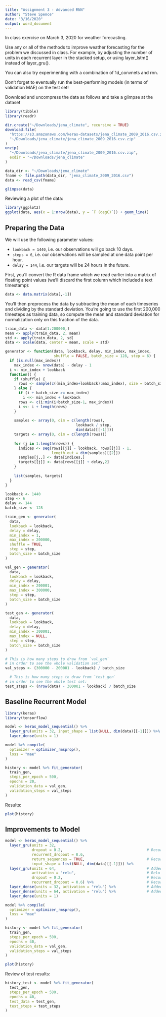 ```yaml
---
title: "Assignment 3 - Advanced RNN"
author: "Steve Spence"
date: "3/16/2020"
output: word_document
---
```


In class exercise on March 3, 2020 for weather forecasting.

Use any or all of the methods to improve weather forecasting for the problem we discussed in class. For example, by adjusting the number of units in each recurrent layer in the stacked setup, or using layer_lstm() instead of layer_gru().

You can also try experimenting with a combination of 1d_convnets and rnn.

Don't forget to eventually run the best-performing models (in terms of validation MAE) on the test set!

Download and uncompress the data as follows and take a glimpse at the dataset

```r

library(tibble)
library(readr)

dir.create("~/Downloads/jena_climate", recursive = TRUE)
download.file(
  "https://s3.amazonaws.com/keras-datasets/jena_climate_2009_2016.csv.zip",
  "~/Downloads/jena_climate/jena_climate_2009_2016.csv.zip"
)
unzip(
  "~/Downloads/jena_climate/jena_climate_2009_2016.csv.zip",
  exdir = "~/Downloads/jena_climate"
)

data_dir <- "~/Downloads/jena_climate"
fname <- file.path(data_dir, "jena_climate_2009_2016.csv")
data <- read_csv(fname)

glimpse(data)

```

Reviewing a plot of the data:

```r

library(ggplot2)
ggplot(data, aes(x = 1:nrow(data), y = `T (degC)`)) + geom_line()

```

## Preparing the Data

We will use the following parameter values:

* `lookback = 1440`, i.e. our observations will go back 10 days.
* `steps = 6`, i.e. our observations will be sampled at one data point per hour.
* `delay = 144`, i.e. our targets will be 24 hours in the future.

First, you'll convert the R data frame which we read earlier into a matrix of floating point values (we'll discard the first column which included a text timestamp):

```r
data <- data.matrix(data[,-1])
```

You'll then preprocess the data by subtracting the mean of each timeseries and dividing by the standard deviation. You're going to use the first 200,000 timesteps as training data, so compute the mean and standard deviation for normalization only on this fraction of the data.

```r
train_data <- data[1:200000,]
mean <- apply(train_data, 2, mean)
std <- apply(train_data, 2, sd)
data <- scale(data, center = mean, scale = std)
```

```r
generator <- function(data, lookback, delay, min_index, max_index,
                      shuffle = FALSE, batch_size = 128, step = 6) {
  if (is.null(max_index))
    max_index <- nrow(data) - delay - 1
  i <- min_index + lookback
  function() {
    if (shuffle) {
      rows <- sample(c((min_index+lookback):max_index), size = batch_size)
    } else {
      if (i + batch_size >= max_index)
        i <<- min_index + lookback
      rows <- c(i:min(i+batch_size-1, max_index))
      i <<- i + length(rows)
    }
    
    samples <- array(0, dim = c(length(rows), 
                                lookback / step,
                                dim(data)[[-1]]))
    targets <- array(0, dim = c(length(rows)))
                     
    for (j in 1:length(rows)) {
      indices <- seq(rows[[j]] - lookback, rows[[j]] - 1, 
                     length.out = dim(samples)[[2]])
      samples[j,,] <- data[indices,]
      targets[[j]] <- data[rows[[j]] + delay,2]
    }            
    
    list(samples, targets)
  }
}
```

```r
lookback <- 1440
step <- 6
delay <- 144
batch_size <- 128

train_gen <- generator(
  data,
  lookback = lookback,
  delay = delay,
  min_index = 1,
  max_index = 200000,
  shuffle = TRUE,
  step = step, 
  batch_size = batch_size
)

val_gen = generator(
  data,
  lookback = lookback,
  delay = delay,
  min_index = 200001,
  max_index = 300000,
  step = step,
  batch_size = batch_size
)

test_gen <- generator(
  data,
  lookback = lookback,
  delay = delay,
  min_index = 300001,
  max_index = NULL,
  step = step,
  batch_size = batch_size
)

# This is how many steps to draw from `val_gen`
# in order to see the whole validation set:
val_steps <- (300000 - 200001 - lookback) / batch_size

  # This is how many steps to draw from `test_gen`
# in order to see the whole test set:
test_steps <- (nrow(data) - 300001 - lookback) / batch_size
```

## Baseline Recurrent Model

```r

library(keras)
library(tensorflow)

model <- keras_model_sequential() %>% 
  layer_gru(units = 32, input_shape = list(NULL, dim(data)[[-1]])) %>% 
  layer_dense(units = 1)

model %>% compile(
  optimizer = optimizer_rmsprop(),
  loss = "mae"
)

history <- model %>% fit_generator(
  train_gen,
  steps_per_epoch = 500,
  epochs = 20,
  validation_data = val_gen,
  validation_steps = val_steps
)
```

Results:

```r
plot(history)
```

## Improvements to Model

```r

model <- keras_model_sequential() %>% 
  layer_gru(units = 32, 
            dropout = 0.2,                                      # Recurrent dropout set to 0.2
            recurrent_dropout = 0.6,
            return_sequences = TRUE,                            # Recurrent dropout set to 0.6
            input_shape = list(NULL, dim(data)[[-1]])) %>%
  layer_gru(units = 64,                                         # Added additional gru layer 64 units
            activation = "relu",                                # Relu activation
            dropout = 0.2,                                      # Recurrent dropout set to 0.2
            recurrent_dropout = 0.6) %>%                        # Recurrent dropout set to 0.6
  layer_dense(units = 32, activation = "relu") %>%              # Added additional dense layer 32 units
  layer_dense(units = 64, activation = "relu") %>%              # Added additional dense layer 64 units
  layer_dense(units = 1)

model %>% compile(
  optimizer = optimizer_rmsprop(),
  loss = "mae"
)

history <- model %>% fit_generator(
  train_gen,
  steps_per_epoch = 500,
  epochs = 40,
  validation_data = val_gen,
  validation_steps = val_steps
)

```

```r
plot(history)
```

Review of test results:

```r

history_test <- model %>% fit_generator(
  test_gen,
  steps_per_epoch = 500,
  epochs = 40,
  test_data = test_gen,
  test_steps = test_steps
)


```





















